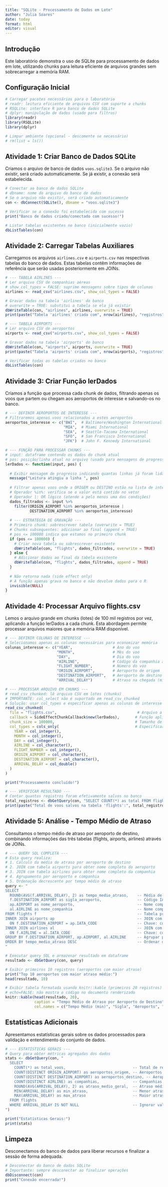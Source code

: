 ```yaml
---
title: "SQLite - Processamento de Dados em Lote"
author: "Julia Soares"
date: today
format: html
editor: visual
---
```


## Introdução

Este laboratório demonstra o uso de SQLite para processamento de dados em lote, 
utilizando chunks para leitura eficiente de arquivos grandes sem sobrecarregar a memória RAM.

## Configuração Inicial

```r
# Carregar pacotes necessários para o laboratório
# readr: leitura eficiente de arquivos CSV com suporte a chunks
# RSQLite: interface R para banco de dados SQLite
# dplyr: manipulação de dados (usado para filtros)
library(readr)
library(RSQLite)
library(dplyr)

# Limpar ambiente (opcional - descomente se necessário)
# rm(list = ls())
```

## Atividade 1: Criar Banco de Dados SQLite

Criamos o arquivo de banco de dados `voos.sqlite3`. Se o arquivo não existir,
será criado automaticamente. Se já existir, a conexão será estabelecida.

```r
# Conectar ao banco de dados SQLite
# dbname: nome do arquivo do banco de dados
# Se o arquivo não existir, será criado automaticamente
con <- dbConnect(SQLite(), dbname = "voos.sqlite3")

# Verificar se a conexão foi estabelecida com sucesso
print("Banco de dados criado/conectado com sucesso!")

# Listar tabelas existentes no banco (inicialmente vazio)
dbListTables(con)
```

## Atividade 2: Carregar Tabelas Auxiliares

Carregamos os arquivos `airlines.csv` e `airports.csv` nas respectivas tabelas
do banco de dados. Estas tabelas contêm informações de referência que serão
usadas posteriormente em JOINs.

```r
# --- TABELA AIRLINES ---
# Ler arquivo CSV de companhias aéreas
# show_col_types = FALSE: suprime mensagens sobre tipos de colunas
airlines <- read_csv("airlines.csv", show_col_types = FALSE)

# Gravar dados na tabela 'airlines' do banco
# overwrite = TRUE: substitui a tabela se ela já existir
dbWriteTable(con, "airlines", airlines, overwrite = TRUE)
print(paste("Tabela 'airlines' criada com", nrow(airlines), "registros"))

# --- TABELA AIRPORTS ---
# Ler arquivo CSV de aeroportos
airports <- read_csv("airports.csv", show_col_types = FALSE)

# Gravar dados na tabela 'airports' do banco
dbWriteTable(con, "airports", airports, overwrite = TRUE)
print(paste("Tabela 'airports' criada com", nrow(airports), "registros"))

# Verificar todas as tabelas criadas no banco
dbListTables(con)
```

## Atividade 3: Criar Função lerDados

Criamos a função que processa cada chunk de dados, filtrando apenas os voos
que partem ou chegam aos aeroportos de interesse e salvando-os no banco.

```r
# --- DEFINIR AEROPORTOS DE INTERESSE ---
# Filtraremos apenas voos relacionados a estes aeroportos
aeroportos_interesse <- c("BWI",  # Baltimore/Washington International
                          "MIA",  # Miami International
                          "SEA",  # Seattle-Tacoma International
                          "SFO",  # San Francisco International
                          "JFK")  # John F. Kennedy International

# --- FUNÇÃO PARA PROCESSAR CHUNKS ---
# input: dataframe contendo os dados do chunk atual
# pos: posição/linha atual no arquivo (usado para mensagens de progresso)
lerDados <- function(input, pos) {
  
  # Exibir mensagem de progresso indicando quantas linhas já foram lidas
  message("Leitura atingiu a linha ", pos)
  
  # Filtrar apenas voos onde a ORIGEM ou DESTINO estão na lista de interesse
  # Operador %in%: verifica se o valor está contido no vetor
  # Operador |: OR lógico (atende a pelo menos uma das condições)
  dados_filtrados <- input %>%
    filter(ORIGIN_AIRPORT %in% aeroportos_interesse | 
           DESTINATION_AIRPORT %in% aeroportos_interesse)
  
  # --- ESTRATÉGIA DE GRAVAÇÃO ---
  # Primeiro chunk: sobrescrever tabela (overwrite = TRUE)
  # Chunks subsequentes: adicionar ao final (append = TRUE)
  # pos <= 100000 indica que estamos no primeiro chunk
  if (pos <= 100000) {
    # Criar nova tabela ou sobrescrever existente
    dbWriteTable(con, "flights", dados_filtrados, overwrite = TRUE)
  } else {
    # Adicionar dados ao final da tabela existente
    dbWriteTable(con, "flights", dados_filtrados, append = TRUE)
  }
  
  # Não retorna nada (side effect only)
  # A função apenas grava no banco e não devolve dados para o R
  invisible(NULL)
}
```

## Atividade 4: Processar Arquivo flights.csv

Lemos o arquivo grande em chunks (lotes) de 100 mil registros por vez,
aplicando a função lerDados a cada chunk. Esta abordagem permite processar
arquivos maiores que a memória RAM disponível.

```r
# --- DEFINIR COLUNAS DE INTERESSE ---
# Selecionamos apenas as colunas necessárias para economizar memória
colunas_interesse <- c("YEAR",                  # Ano do voo
                       "MONTH",                 # Mês do voo
                       "DAY",                   # Dia do voo
                       "AIRLINE",               # Código da companhia aérea
                       "FLIGHT_NUMBER",         # Número do voo
                       "ORIGIN_AIRPORT",        # Aeroporto de origem
                       "DESTINATION_AIRPORT",   # Aeroporto de destino
                       "ARRIVAL_DELAY")         # Atraso na chegada (minutos)

# --- PROCESSAR ARQUIVO EM CHUNKS ---
# read_csv_chunked: lê arquivo CSV em lotes (chunks)
# IMPORTANTE: col_select não é suportado em read_csv_chunked
# Solução: usar col_types e especificar apenas as colunas de interesse
read_csv_chunked(
  file = "flights.csv",                                    # Arquivo a ser lido
  callback = SideEffectChunkCallback$new(lerDados),       # Função aplicada a cada chunk
  chunk_size = 100000,                                    # Tamanho de cada lote (100 mil linhas)
  col_types = cols_only(                                  # Especificar APENAS colunas de interesse
    YEAR = col_integer(),
    MONTH = col_integer(),
    DAY = col_integer(),
    AIRLINE = col_character(),
    FLIGHT_NUMBER = col_integer(),
    ORIGIN_AIRPORT = col_character(),
    DESTINATION_AIRPORT = col_character(),
    ARRIVAL_DELAY = col_double()
  )
)

print("Processamento concluído!")

# --- VERIFICAR RESULTADO ---
# Contar quantos registros foram efetivamente salvos no banco
total_registros <- dbGetQuery(con, "SELECT COUNT(*) as total FROM flights")
print(paste("Total de voos salvos na tabela 'flights':", total_registros$total))
```

## Atividade 5: Análise - Tempo Médio de Atraso

Consultamos o tempo médio de atraso por aeroporto de destino, combinando
informações das três tabelas (flights, airports, airlines) através de JOINs.

```r
# --- QUERY SQL COMPLETA ---
# Esta query realiza:
# 1. Cálculo da média de atraso por aeroporto de destino
# 2. JOIN com tabela airports para obter nome completo do aeroporto
# 3. JOIN com tabela airlines para obter nome completo da companhia
# 4. Agrupamento por aeroporto e companhia
# 5. Ordenação decrescente por tempo médio de atraso
query <- "
SELECT 
  ROUND(AVG(f.ARRIVAL_DELAY), 2) as tempo_medio_atraso,    -- Média de atraso (arredondada)
  f.DESTINATION_AIRPORT as sigla_aeroporto,                -- Código IATA do aeroporto
  ap.AIRPORT as nome_aeroporto,                            -- Nome completo do aeroporto
  al.AIRLINE as nome_companhia                             -- Nome completo da companhia
FROM flights f                                             -- Tabela principal (alias: f)
INNER JOIN airports ap                                     -- JOIN com aeroportos
  ON f.DESTINATION_AIRPORT = ap.IATA_CODE                  -- Chave: código IATA
INNER JOIN airlines al                                     -- JOIN com companhias
  ON f.AIRLINE = al.IATA_CODE                              -- Chave: código IATA
GROUP BY f.DESTINATION_AIRPORT, ap.AIRPORT, al.AIRLINE     -- Agrupar por aeroporto e companhia
ORDER BY tempo_medio_atraso DESC                           -- Ordenar do maior para menor atraso
"

# Executar query SQL e armazenar resultado em dataframe
resultado <- dbGetQuery(con, query)

# Exibir primeiros 10 registros (aeroportos com maior atraso)
print("Top 10 aeroportos com maior atraso médio:")
head(resultado, 10)
```

```r
# Exibir tabela formatada usando knitr::kable (primeiros 20 registros)
# echo=FALSE: não mostra o código no documento renderizado
knitr::kable(head(resultado, 20), 
             caption = "Tempo Médio de Atraso por Aeroporto de Destino",
             col.names = c("Tempo Médio (min)", "Sigla", "Aeroporto", "Companhia"))
```

## Estatísticas Adicionais

Apresentamos estatísticas gerais sobre os dados processados para validação
e entendimento do conjunto de dados.

```r
# --- ESTATÍSTICAS GERAIS ---
# Query para obter métricas agregadas dos dados
stats <- dbGetQuery(con, "
  SELECT 
    COUNT(*) as total_voos,                              -- Total de registros
    COUNT(DISTINCT ORIGIN_AIRPORT) as aeroportos_origem, -- Aeroportos únicos (origem)
    COUNT(DISTINCT DESTINATION_AIRPORT) as aeroportos_destino, -- Aeroportos únicos (destino)
    COUNT(DISTINCT AIRLINE) as companhias,               -- Companhias únicas
    ROUND(AVG(ARRIVAL_DELAY), 2) as atraso_medio_geral,  -- Atraso médio geral
    MIN(ARRIVAL_DELAY) as min_atraso,                    -- Menor atraso (pode ser negativo)
    MAX(ARRIVAL_DELAY) as max_atraso                     -- Maior atraso
  FROM flights
  WHERE ARRIVAL_DELAY IS NOT NULL                        -- Ignorar valores nulos
")

print("Estatísticas Gerais:")
print(stats)
```

## Limpeza

Desconectamos do banco de dados para liberar recursos e finalizar a sessão
de forma adequada.

```r
# Desconectar do banco de dados SQLite
# Importante: sempre desconectar ao finalizar operações
dbDisconnect(con)
print("Conexão encerrada!")
```

